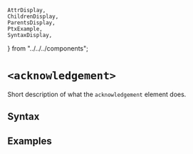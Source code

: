     AttrDisplay,
    ChildrenDisplay,
    ParentsDisplay,
    PtxExample,
    SyntaxDisplay,
} from "../../../components";

# `<acknowledgement>`

Short description of what the `acknowledgement` element does.

## Syntax

<SyntaxDisplay name="acknowledgement" />

## Examples

    